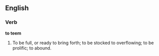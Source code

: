 ==English==

===Verb===

'''to teem'''

#To be full, or ready to bring forth; to be stocked to overflowing; to be prolific; to abound.